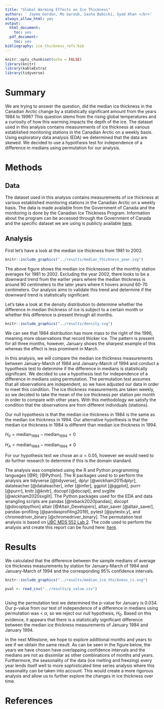 ```yaml
---
title: "Global Warming Effects on Ice Thickness"
authors: ' Jayme Gordon, Mo Garoub, Sasha Babicki, Syad Khan </br>'
always_allow_html: yes
output:
  html_document:
    toc: yes
  pdf_document:
    toc: yes
bibliography: ice_thickness_refs.bib
---
```


```r
knitr::opts_chunk$set(echo = FALSE)
library(knitr)
library(kableExtra)
library(tidyverse)
```

# Summary

We are trying to answer the question, did the median ice thickness in the Canadian Arctic change by a statistically significant amount from the years 1984 to 1996? This question stems from the rising global temperatures and a curiosity of how this warming impacts the depth of the ice. The dataset used in this analysis contains measurements of ice thickness at various established monitoring stations in the Canadian Arctic on a weekly basis. Using exploratory data analysis (EDA) we determined that the data are skewed. We decided to use a hypothesis test for independence of a difference in medians using permutation for our analysis.

# Methods

## Data

The dataset used in this analysis contains measurements of ice thickness at various established monitoring stations in the Canadian Arctic on a weekly basis. The data is made available from the Government of Canada and the monitoring is done by the Canadian Ice Thickness Program. Information about the program can be accessed through the Government of Canada and the specific dataset we are using is publicly available [here](https://www.canada.ca/content/dam/eccc/migration/main/data/ice/products/ice-thickness-program-collection/ice-thickness-program-collection-1947-2002/original_program_data_20030304.xls).

## Analysis

First let's have a look at the median ice thickness from 1981 to 2002.

```r
knitr::include_graphics("../results/median_thickness_year.svg")
```

The above figure shows the median ice thicknesses of the monthly station averages for 1981 to 2002. Excluding the year 2002, there looks to be a downward trend from the earlier years where the median thickness is around 90 centimeters to the later years where it hovers around 60-70 centimeters. Our analysis aims to validate this trend and determine if the downward trend is statistically significant.

Let's take a look at the density distribution to determine whether the difference in median thickness of ice is subject to a certain month or whether this difference is present through all months.

```r
knitr::include_graphics("../results/density.svg")
```

We can see that 1984 distribution has more mass to the right of the 1996, meaning more observations that record thicker ice. The pattern is present for all three months, however, January shows the sharpest example of this whereas the effect is less prominent in March.

In this analysis, we will compare the median ice thickness measurements between January-March of 1984 and January-March of 1994 and conduct a hypothesis test to determine if the difference in medians is statistically significant. We decided to use a hypothesis test for independence of a difference in medians using permutation. The permutation test assumes that all observations are independent, so we have adjusted our data in order to meet this condition. The ice thickness measurements are taken weekly, so we decided to take the mean of the ice thickness per station per month in order to compare with other years. With this methodology we satisfy the condition that the observations are from different individuals (stations).

Our null hypothesis is that the median ice thickness in 1984 is the same as the median ice thickness in 1994. Our alternative hypothesis is that the median ice thickness in 1984 is different than median ice thickness in 1994.

$H_0 = \text{median}_{1984} - \text{median}_{1994} = 0$

$H_A = \text{median}_{1984} - \text{median}_{1994} \neq 0$

For our hypothesis test we chose an $\alpha = 0.05$, however we would need to do further research to determine if this is the domain standard.

The analysis was completed using the R and Python programming languages [@R]; [@Python]. The R packages used to to perform the analysis are tidyverse [@tidyverse], dplyr [@wickham2015dplyr], datateacher [@datateacher], infer [@infer], ggplot [@ggplot], purrr [@purrr], knitr [@knitr], docopt [@docopt], and svglite [@wickham2020svglit]. The Python packages used for the EDA and data wrangling scripts are pandas [@reback2020pandas], docopt [@docoptpython] altair [@Altair_Developers], altair\_saver [@altair_saver], pandas-profiling [@pandasprofiling2019], pytest [@pytestx.y], and chromedriver\_binary [@chromedriver_binary]. The permutation test analysis is based on [UBC MDS 552 Lab 2](https://github.ubc.ca/MDS-2020-21/DSCI_552_stat-inf-1_students/blob/master/solutions/lab2/lab2.Rmd). The code used to perform the analysis and create this report can be found here: [here](https://github.com/UBC-MDS/global_warming_effects_on_ice_thickness).

# Results

We calculated that the difference between the sample medians of average ice thickness measurements by station for January-March of 1984 and January-March of 1994 and the corresponding 95% confidence intervals.

```r
knitr::include_graphics("../results/median_ice_thickness_ci.svg")

```

```r

pval <- read_csv("../results/p_value.csv")
        
```

Using the permutation test we determined the p-value for January is 0.034. Our p-value from our test of independence of a difference in medians using permutation was \< $\alpha$, so we reject our null hypothesis, $H_0$. Based on this evidence, it appears that there is a statistically significant difference between the median ice thickness measurements of January 1984 and January 1994.

In the next Milestone, we hope to explore additional months and years to see if we obtain the same result. As can be seen in the figure below, the years we have chosen have overlapping confidence intervals and the medians are not as dissimilar as other combinations of months and years. Furthermore, the seasonality of the data (ice melting and freezing) every year lends itself well to more sophisticated time series analysis where this seasonality can be taken into account. This would create a more rigorous analysis and allow us to further explore the changes in ice thickness over time.

# References

